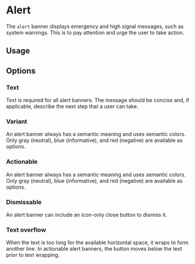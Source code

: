 

<Meta of={AlertStories} />

# Alert

The `alert` banner displays emergency and high signal messages, such as system warnings. This is to pay attention and urge the user to take action.

## Usage

<Unstyled>
  <MainView />
</Unstyled>

<Canvas of={AlertStories.Default} sourceState="shown" />

## Options

### Text

Text is required for all alert banners. The message should be concise
and, if applicable, describe the next step that a user can take.

<Unstyled>
  <TextView />
</Unstyled>

<Canvas of={AlertStories.Text} sourceState="shown" />

### Variant

An alert banner always has a semantic meaning and uses semantic
colors. Only gray (neutral), blue (informative), and red (negative)
are available as options.

<Unstyled>
  <VariantView />
</Unstyled>

<Canvas of={AlertStories.Variant} sourceState="shown" />

### Actionable

An alert banner always has a semantic meaning and uses semantic
colors. Only gray (neutral), blue (informative), and red (negative)
are available as options.

<Unstyled>
  <ActionableView />
</Unstyled>

<Canvas of={AlertStories.Actionable} sourceState="shown" />

### Dismissable

An alert banner can include an icon-only close button to dismiss it.

<Unstyled>
  <DismissableView />
</Unstyled>

<Canvas of={AlertStories.Dismissable} sourceState="shown" />

### Text overflow

When the text is too long for the available horizontal space, it wraps
to form another line. In actionable alert banners, the button moves
below the text prior to text wrapping.

<Unstyled>
  <TextOverflowView />
</Unstyled>

<Canvas of={AlertStories.TextOverflow} sourceState="shown" />
